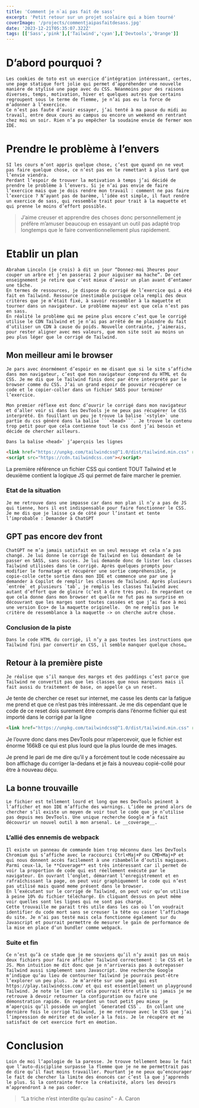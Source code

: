 ```yaml
---
title: 'Comment je n`ai pas fait de sass'
excerpt: 'Petit retour sur un projet scolaire qui a bien tourné'
coverImage: '/projects/commentjaipasfaitdesass.jpg'
date: '2023-12-21T05:35:07.322Z'
tags: [['Sass','pink'],['Tailwind','cyan'],['Devtools','Orange']]
---
```


# D’abord pourquoi ?
	Les cookies de toto est un exercice d’intégration intéressant, certes, une page statique fort jolie qui permet d’appréhender une nouvelle manière de stylisé une page avec du CSS. Néanmoins pour des raisons diverses, temps, motivation, hiver et quelques autres que certains regroupent sous le terme de flemme, je n’ai pas eu la force de m’adonner à l’exercice.  
	Ce n’est pas faute d’avoir essayer, j’ai tenté à ma pause du midi au travail, entre deux cours au campus ou encore un weekend en rentrant chez moi un soir. Rien n’a pu empêcher la soudaine envie de fermer mon IDE.

# Prendre le problème à l’envers
	SI les cours m’ont appris quelque chose, c’est que quand on ne veut pas faire quelque chose, ce n’est pas en le remettant à plus tard que l’envie viendra.
	Perdant l’espoir de trouver la motivation à temps j’ai décidé de prendre le problème à l’envers. Si je n’ai pas envie de faire l’exercice mais que je dois rendre mon travail : comment ne pas faire l’exercice ? N’ayant pas de barème, l’idée est simple, il faut rendre un exercice de sass, qui ressemble trait pour trait à la maquette et qui prenne le moins d’effort possible.
> J’aime creuser et apprendre des choses donc personnellement je préfère m’amuser beaucoup en essayant un outil pas adapté trop longtemps que le faire conventionnellement plus rapidement.

# Etablir un plan
	Abraham Lincoln (je crois) à dit un jour “Donnez-moi 3heures pour couper un arbre et j’en passerai 2 pour aiguiser ma hache”. De cet enseignement je retire que c’est mieux d’avoir un plan avant d’entamer une tâche.
	En termes de ressources, je dispose du corrigé de l’exercice qui a été fait en Tailwind. Ressource inestimable puisque cela rempli des deux critères que je m’était fixé, à savoir ressembler à la maquette et tourner dans un navigateur. Le problème majeur est que cela n’est pas en sass.
	En réalité le problème qui me peine plus encore c’est que le corrigé utilise le CDN Tailwind et je n’ai pas arrêté de me plaindre du fait d’utiliser un CDN à cause du poids. Nouvelle contrainte, j’aimerais, pour rester aligner avec mes valeurs, que mon site soit au moins un peu plus léger que le corrigé de Tailwind.

## Mon meilleur ami le browser
	Je pars avec énormément d’espoir en me disant que si le site s’affiche dans mon navigateur, c’est que mon navigateur comprend du HTML et du CSS. Je me dis que le Tailwind finis donc par être interprété par le browser comme du CSS. J’ai un grand espoir de pouvoir récupérer ce code et le copier-coller dans un fichier SASS pour terminer l’exercice.

	Mon premier réflexe est donc d’ouvrir le corrigé dans mon navigateur et d’aller voir si dans les DevTools je ne peux pas récupérer le CSS interprété. En fouillant un peu je trouve la balise `<style>` une partie du css généré dans la balise ```<head>```. Je trouve le contenu trop petit pour que cela contienne tout le css dont j’ai besoin et décide de chercher ailleurs.

	Dans la balise <head>` j’aperçois les lignes
```html
<link href="https://unpkg.com/tailwindcss@^1.0/dist/tailwind.min.css" rel="stylesheet"/>
<script src="https://cdn.tailwindcss.com"></script>
```
La première référence un fichier CSS qui contient TOUT Tailwind et le deuxième contient la logique JS qui permet de faire marcher le premier.

### Etat de la situation
	Je me retrouve dans une impasse car dans mon plan il n’y a pas de JS qui tienne, hors il est indispensable pour faire fonctionner le CSS. Je me dis que je laisse ça de côté pour l’instant et tente l’improbable : Demander à ChatGPT


## GPT pas encore dev front
	ChatGPT ne m’a jamais satisfait en un seul message et cela n’a pas changé. Je lui donne le corrigé de Tailwind en lui demandant de le passer en SASS, sans succès. Je lui demande donc de lister les classes Tailwind utilisées dans le corrigé. Après quelques prompts pour modifier le formatage et récupérer une sortie compréhensible, je copie-colle cette sortie dans mon IDE et commence une par une à demander à Copilot de remplir les classes de Tailwind. Après plusieurs `entrée` et plusieurs `tab`, je remplis les classes Tailwind avec autant d’effort que de gloire (c’est à dire très peu). En regardant ce que cela donne dans mon browser et quelle ne fut pas ma surprise en découvrant que les marges sont toutes cassées et que j’ai face à moi une version Eco+ de la maquette originelle.  On ne remplis pas le critère de ressemblance à la maquette -> on cherche autre chose.

### Conclusion de la piste
	Dans le code HTML du corrigé, il n’y a pas toutes les instructions que Tailwind fini par convertir en CSS, il semble manquer quelque chose…

## Retour à la première piste
	Je réalise que s’il manque des marges et des paddings c’est parce que Tailwind ne convertit pas que les classes que nous marquons mais il fait aussi du traitement de base, on appelle ça un reset.
Je tente de chercher ce reset sur internet, me casse les dents car la fatigue me prend et que ce n’est pas très intéressant. Je me dis cependant que le code de ce reset dois surement être compris dans l’énorme fichier qui est importé dans le corrigé par la ligne
```html
<link href="https://unpkg.com/tailwindcss@^1.0/dist/tailwind.min.css" rel="stylesheet">
```
Je l’ouvre donc dans mes DevTools pour m’apercevoir, que le fichier est énorme 166kB ce qui est plus lourd que la plus lourde de mes images.

Je prend le pari de me dire qu’il y a forcément tout le code nécessaire au bon affichage du corriger la-dedans et je fais à nouveau copié-collé pour être à nouveau déçu.

## La bonne trouvaille

	Le fichier est tellement lourd et long que mes DevTools peinent à l’afficher et mon IDE m’affiche des warnings. L’idée me prend alors de chercher s’il existe un moyen de voir tout le code que je n’utilise pas depuis mes DevTools. Une unique recherche Google m’a fait découvrir un nouvel outil à mon arsenal. Le __coverage__.

### L’allié des ennemis de webpack

	Il existe un panneau de commande bien trop méconnu dans les DevTools Chromium qui s’affiche avec le raccourci Ctrl+Maj+P ou CMD+Maj+P et qui nous donnent accès facilement à une ribambelle d’outils magiques. Parmi ceux-là, le **Coverage** est très intéressant car il permet de voir la proportion de code qui est réellement exécuté par le navigateur. En ouvrant l’onglet, démarrant l’enregistrement et en rafraîchissant la page, on peut voir graphiquement le code qui n’est pas utilisé mais quand meme présent dans le browser.
	En l’exécutant sur le corrigé de Tailwind, on peut voir qu’on utilise à peine 10% du fichier téléchargé. En cliquant dessus on peut même voir quelles sont les lignes qui ne sont pas chargé.
	Cette trouvaille me parait très utile dans les cas où l’on voudrait identifier du code mort sans se creuser la tête ou casser l’affichage du site. Je n’ai pas testé mais cela fonctionne également sur du Javascript et pourrait permettre de mesurer le gain de performance de la mise en place d’un bundler comme webpack.


### Suite et fin
	Ce n’est qu’à ce stade que je me souviens qu’il n’y avait pas un mais deux fichiers pour faire afficher Tailwind correctement : le CSS et le JS. Mon intuition me dit donc que je n’arriverais pas à outrepasser Tailwind aussi simplement sans Javascript. Une recherche Google m’indique qu’au lieu de contourner Tailwind je pourrais peut-être l’explorer un peu plus.  Je m’arrête sur une page qui est https://play.tailwindcss.com/ et qui est essentiellement un playground Tailwind. Je note le lien car cela pourrait être utile si jamais je me retrouve à devoir retourner la configuration ou faire une démonstration rapide. En regardant un tout petit peu mieux je m’aperçois qu’il possède un onglet `Generated CSS`.  En collant une dernière fois le corrigé Tailwind, je me retrouve avec le CSS que j’ai l’impression de mériter et de voler à la fois. Je le récupère et me satisfait de cet exercice fort en émotion.

# Conclusion

	Loin de moi l’apologie de la paresse. Je trouve tellement beau le fait que l’auto-discipline surpasse la flemme que je ne me permettrait pas de dire qu’il faut moins travailler. Pourtant je ne peux qu’encourager le fait de chercher la limite des énoncés car c’est la que j’apprends le plus. Si la contrainte force la créativité, alors les devoirs m’apprendront à ne pas coder.

> “La triche n’est interdite qu’au casino” - A. Caron

